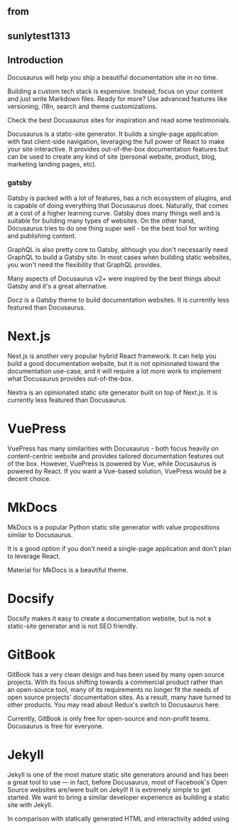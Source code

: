 ## from


## sunlytest1313


## Introduction

Docusaurus will help you ship a beautiful documentation site in no time.

Building a custom tech stack is expensive. Instead, focus on your content and just write Markdown files.
Ready for more? Use advanced features like versioning, i18n, search and theme customizations.

Check the best Docusaurus sites for inspiration and read some testimonials.

Docusaurus is a static-site generator. It builds a single-page application with fast client-side navigation, leveraging the full power of React to make your site interactive. It provides out-of-the-box documentation 
features but can be used to create any kind of site (personal website, product, blog, marketing landing pages, etc).


### gatsby

Gatsby is packed with a lot of features, has a rich ecosystem of plugins, and is capable of doing everything that Docusaurus does. Naturally, that comes at a cost of a higher learning curve. Gatsby does many things well and is suitable for building many types of websites. On the other hand, Docusaurus tries to do one thing super well - be the best tool for writing and publishing content.

GraphQL is also pretty core to Gatsby, although you don't necessarily need GraphQL to build a Gatsby site. In most cases when building static websites, you won't need the flexibility that GraphQL provides.

Many aspects of Docusaurus v2+ were inspired by the best things about Gatsby and it's a great alternative.

Docz is a Gatsby theme to build documentation websites. It is currently less featured than Docusaurus.

# Next.js
Next.js is another very popular hybrid React framework. It can help you build a good documentation website, but it is not opinionated toward the documentation use-case, and it will require a lot more work to implement what Docusaurus provides out-of-the-box.

Nextra is an opinionated static site generator built on top of Next.js. It is currently less featured than Docusaurus.

# VuePress
VuePress has many similarities with Docusaurus - both focus heavily on content-centric website and provides tailored documentation features out of the box. However, VuePress is powered by Vue, while Docusaurus is powered by React. If you want a Vue-based solution, VuePress would be a decent choice.

# MkDocs
MkDocs is a popular Python static site generator with value propositions similar to Docusaurus.

It is a good option if you don't need a single-page application and don't plan to leverage React.

Material for MkDocs is a beautiful theme.

# Docsify
Docsify makes it easy to create a documentation website, but is not a static-site generator and is not SEO friendly.

# GitBook
GitBook has a very clean design and has been used by many open source projects. With its focus shifting towards a commercial product rather than an open-source tool, many of its requirements no longer fit the needs of open source projects' documentation sites. As a result, many have turned to other products. You may read about Redux's switch to Docusaurus here.

Currently, GitBook is only free for open-source and non-profit teams. Docusaurus is free for everyone.

# Jekyll
Jekyll is one of the most mature static site generators around and has been a great tool to use — in fact, before Docusaurus, most of Facebook's Open Source websites are/were built on Jekyll! It is extremely simple to get started. We want to bring a similar developer experience as building a static site with Jekyll.

In comparison with statically generated HTML and interactivity added using <script /> tags, Docusaurus sites are React apps. Using modern JavaScript ecosystem tooling, we hope to set new standards on doc sites' performance, asset building pipeline and optimizations, and ease to set up.



## sunlytest1414